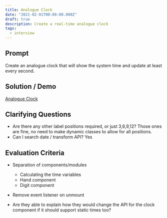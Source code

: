 ```yaml
---
title: Analogue Clock
date: "2021-02-01T00:00:00.000Z"
draft: true
description: Create a real-time analogue clock
tags:
  - interview
---
```


## Prompt

Create an analogue clock that will show the system time and update at least every second.

## Solution / Demo

[Analogue Clock](embedded-codesandbox://analogue-clock)

## Clarifying Questions

- Are there any other label positions required, or just 3,6,9,12? Those ones are fine, no need to make dynamic classes to allow for all positions.
- Can I search date / transform API? Yes

## Evaluation Criteria

- Separation of components/modules

  - Calculating the time variables
  - Hand component
  - Digit component

- Remove event listener on unmount
- Are they able to explain how they would change the API for the clock component if it should support static times too?
